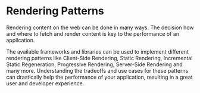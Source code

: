 # Rendering Patterns

Rendering content on the web can be done in many ways. The decision how and where to fetch and render content is key to the performance of an application.

The available frameworks and libraries can be used to implement different rendering patterns like Client-Side Rendering, Static Rendering, Incremental Static Regeneration, Progressive Rendering, Server-Side Rendering and many more. Understanding the tradeoffs and use cases for these patterns can drastically help the performance of your application, resulting in a great user and developer experience.
